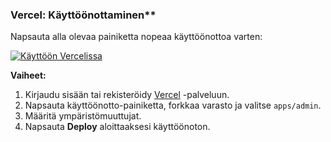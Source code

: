 ### Vercel: Käyttöönottaminen\*\*

Napsauta alla olevaa painiketta nopeaa käyttöönottoa varten:

[![Käyttöön Vercelissa](https://vercel.com/button)](https://vercel.com/new/clone?demo-description=PPanel%20on%20puhdas%2C%20ammattimainen%2C%20ja%20täydellinen%20avoin%20lähdekoodi%20proxy%20paneeli%20työkalu%2C%20suunniteltu%20olemaan%20ihanteellinen%20valinta%20oppimiseen%20ja%20käytännön%20käyttöön&demo-image=https%3A%2F%2Furlscan.io%2Fliveshot%2F%3Fwidth%3D1920%26height%3D1080%26url%3Dhttps%3A%2F%2Fadmin.ppanel.dev&demo-title=PPanel%20Admin%20Web&demo-url=https%3A%2F%2Fadmin.ppanel.dev%2F&from=.&project-name=ppanel-admin-web&repository-name=ppanel-web&repository-url=https%3A%2F%2Fgithub.com%2Fperfect-panel%2Fppanel-web&root-directory=apps%2Fadmin&skippable-integrations=1)

**Vaiheet:**

1. Kirjaudu sisään tai rekisteröidy [Vercel](https://vercel.com/) -palveluun.
2. Napsauta käyttöönotto-painiketta, forkkaa varasto ja valitse `apps/admin`.
3. Määritä ympäristömuuttujat.
4. Napsauta **Deploy** aloittaaksesi käyttöönoton.


<Giscus />
